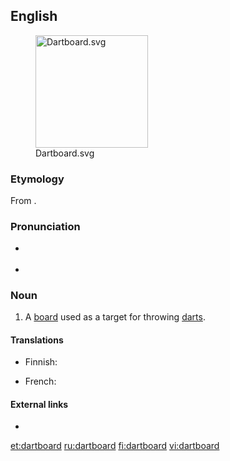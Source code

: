 ==English==
[[File:Dartboard.svg|right|180px]]

===Etymology===
From {{compound|dart|board|lang=en}}.

===Pronunciation===
* {{a|UK}} {{IPA|/ˈdɑː(ɹ)tbɔː(ɹ)d/|lang=en}}
* {{audio|en-us-dartboard.ogg|Audio (US)|lang=en}}

===Noun===
{{en-noun}}

# A [[board]] used as a target for throwing [[darts]].

====Translations====
{{trans-top|target for darts}}
* Finnish: {{t|fi|tikkataulu}}
{{trans-mid}}
* French: {{t+|fr|cible|f}}
{{trans-bottom}}

====External links====
* {{pedialite|Darts}}

[[et:dartboard]]
[[ru:dartboard]]
[[fi:dartboard]]
[[vi:dartboard]]